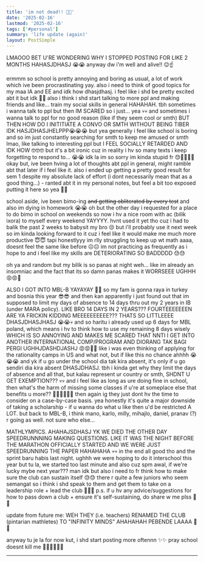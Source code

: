 ```yaml
---
title: 'im not dead!! 🥰🥰'
date: '2025-02-16'
lastmod: '2025-02-16'
tags: ['#personal']
summary: 'life update (again)'
layout: PostSimple
---
```


LMAOOO BET U'RE WONDERING WHY I STOPPED POSTING FOR LIKE 2 MONTHS HAHASJDHASJ 😭😭 anyway dw i'm well and alive!! 😌☝️

ermmm so school is pretty annoying and boring as usual, a lot of work which ive been procrastinating yay. also i need to think of good topics for my maa IA and EE and idk how dhasjdhasj. i feel like i shd be pretty excited abt it but idk 🫠🙃 also i think i shd start talking to more ppl and making friends and like... train my social skills in general HAHAHAH. tbh sometimes i wanna talk to ppl but then IM SCARED so i just... yea 💀💀 and sometimes i wanna talk to ppl for no good reason (like if they seem cool or smth) BUT THEN HOW DO I INITITIATE A CONVO OR SMTH WITHOUT BEING TIBER IDK HASJDHASJHELPPP😭😭😭 but yea generally i feel like school is boring and so im just constantly searching for smth to keep me amused or smth lmao, like talking to interesting ppl but I FEEL SOCIALLY RETARDED AND IDK HOW 🤓🤓🤓 but it's a bit ironic cuz in reality i hv so many texts i keep forgetting to respond to... 😭😭 idk la im so sorry im kinda stupid fr 😓🙏🏻🙏🏻 okay but, ive been hving a lot of thoughts abt ppl in general, might ramble abt that later if i feel like it. also i ended up getting a pretty good result for sem 1 despite my absolute lack of effort (i dont necessarily mean that as a good thing...) - ranted abt it in my personal notes, but feel a bit too exposed putting it here so yea 😬😬

school aside, ive been bimo-ing ~~and getting obliterated by every test~~ and also im dying in homework 😭😭 oh but the other day i requested for a place to do bimo in school on weekends so now i hv a nice room with ac (bilik ixora) to myself every weekend YAYYYY. hvnt used it yet tho cuz i had to balik the past 2 weeks to babysit my bro 😒 but i'll probably use it next week so im kinda looking forward to it cuz i feel like it would make me much more productive 😇😇 tapi honestlyyy im rlly struggling to keep up wt math aaaa, doesnt feel the same like before ☹️☹️ im not practicing as frequently as i hope to and i feel like my skills are DETERIORATING SO BADDDDD 😓😓

oh ya and random but my bilik is so panas at night weh... like im already an insomniac and the fact that its so damn panas makes it WORRSEEE UGHHH 😡😡🤬

ALSO I GOT INTO MBL-B YAYAYAY 🥳🥳 so my fam is gonna raya in turkey and bosnia this year 😎😎 and then kan apparently i just found out that im supposed to limit my days of absence to 14 days thru out my 2 years in IB (under MARA policy). LIKE BRO 14 DAYS IN 2 YEARS??? FOURTEEEEEEEN ARE YA FRICKIN KIDDING MEEEEEEEEEE??? THATS SO LITTLEEEE DHASJDHASJHASJ 😭😭💀 and so haritu i already used up 6 days for MBL poland, which means i hv to think how to use my remaining 8 days wisely WHICH IS SO ANNOYING AND MAKES ME SCARED THAT NNTI I GET INTO ANOTHER INTERNATIONAL COMP/PROGRAM AND DIORANG TAK BAGI PERGI UGHHJDASHDJASHJ 😡😡🤬🤬 like i was even thinking of applying for the rationality camps in US and what not, but if like this no chance ahhhh 😭😭😭 and yk if u go under the school dia tak kira absent, it's only if u go sendiri dia kira absent DHASJDHASJ. tbh i kinda get why they limit the days of absence and all that, but kalau represent ur country or smth, SHDNT U GET EXEMPTION??? 💀💀 and i feel like as long as ure doing fine in school, then what's the harm of missing some classes if u're at someplace else that benefits u more?? 🤷🏻‍♀️🤷🏻‍♀️ then again ig they just dont hv the time to consider on a case-by-case basis. yea honestly it's quite a major downside of taking a scholarship - if u wanna do what u like then u'd be restricted A LOT. but back to MBL-B, i think mano, karlo, milly, mihajlo, daniel, pranav (?) r going as well. not sure who else...

MATHLYMPICS. AHAHAJSDHASJ YK WE DIED THE OTHER DAY SPEEDRUNNNING MAKING QUESTIONS. LIKE IT WAS THE NIGHT BEFORE THE MARATHON OFFICIALLY STARTED AND WE WERE JUST SPEEDRUNNING THE PAPER HAHAHAHA 💀💀 in the end all good tho and the sprint baru habis last night. ughhh we were hoping to do it interschool this year but tu la, we started too last minute and also cuz spm awal, if we're lucky mybe next year??? man idk but also i need to fr think how to make sure the club can sustain itself 😓😓 there r quite a few juniors who seem semangat so i think i shd speak to them and get them to take on a leadership role + lead the club 🥶🥶🥶 p.s. if u hv any advice/suggestions for how to pass down a club + ensure it's self-sustaining, do share w me plss 🥲🥲

update from future me: WEH THEY (i.e. teachers) RENAMED THE CLUB (pintarian mathletes) TO "INFINITY MINDS" AHAHAHAH PEBENDE LAAAA 🤡😭

anyway tu je la for now kut, i shd start posting more oftennn ✨✨ pray school doesnt kill me 🙏🏻🙏🏻🙏🏻

---

<script async src="https://talk.hyvor.com/embed/embed.js" type="module"></script>
<hyvor-talk-comments website-id="11281" page-id="https://leia-mayssa.vercel.app//blog/not%20dead"></hyvor-talk-comments>
